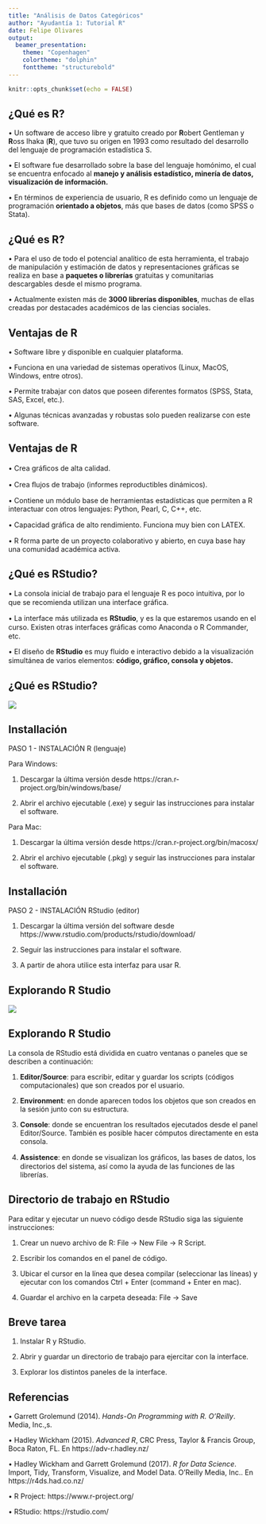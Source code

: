 ```yaml
---
title: "Análisis de Datos Categóricos"
author: "Ayudantía 1: Tutorial R"
date: Felipe Olivares
output: 
  beamer_presentation:
    theme: "Copenhagen"
    colortheme: "dolphin"
    fonttheme: "structurebold"
---
```


```r
knitr::opts_chunk$set(echo = FALSE)
```

## ¿Qué es R? 


• Un software de acceso libre y gratuito creado por **R**obert Gentleman y **R**oss Ihaka (**R**), que tuvo su origen en 1993 como resultado del desarrollo del lenguaje de programación estadística S.

• El software fue desarrollado sobre la base del lenguaje homónimo, el cual se encuentra enfocado al **manejo y análisis estadístico, minería de datos, visualización de información.**

• En términos de experiencia de usuario, R es definido como un lenguaje de programación **orientado a objetos**, más que bases de datos (como SPSS o Stata).

## ¿Qué es R? 

• Para el uso de todo el potencial analítico de esta herramienta, el trabajo de manipulación y estimación de datos y representaciones gráficas se realiza en base a **paquetes o librerías** gratuitas y comunitarias descargables desde el mismo programa. 

• Actualmente existen más de **3000 librerías disponibles**, muchas de ellas creadas por destacades académicos de las ciencias sociales.

## Ventajas de R

• Software libre y disponible en cualquier plataforma.

• Funciona en una variedad de sistemas operativos (Linux, MacOS, Windows, entre otros).

• Permite trabajar con datos que poseen diferentes formatos (SPSS, Stata, SAS, Excel, etc.).

• Algunas técnicas avanzadas y robustas solo pueden realizarse con este software.



## Ventajas de R

• Crea gráﬁcos de alta calidad.

• Crea ﬂujos de trabajo (informes reproductibles dinámicos).

• Contiene un módulo base de herramientas estadísticas que permiten a R interactuar con otros lenguajes: Python, Pearl, C, C++, etc.

• Capacidad gráﬁca de alto rendimiento. Funciona muy bien con LATEX.

• R forma parte de un proyecto colaborativo y abierto, en cuya base hay una comunidad académica activa.


## ¿Qué es RStudio?

• La consola inicial de trabajo para el lenguaje R es poco intuitiva, por lo que se recomienda utilizan una interface gráﬁca. 

• La interface más utilizada es **RStudio**, y es la que estaremos usando en el curso. Existen otras interfaces gráﬁcas como Anaconda o R Commander, etc.

• El diseño de **RStudio** es muy fluido e interactivo debido a la visualización simultánea de varios elementos: **código, gráﬁco, consola y objetos.**

## ¿Qué es RStudio?

![](i1_1.png)

## Installación

PASO 1 - INSTALACIÓN R (lenguaje)

Para Windows:

1. Descargar la última versión desde https://cran.r-project.org/bin/windows/base/

2. Abrir el archivo ejecutable (.exe) y seguir las instrucciones para instalar el software.

Para Mac:

1. Descargar la última versión desde https://cran.r-project.org/bin/macosx/

2. Abrir el archivo ejecutable (.pkg) y seguir las instrucciones para instalar el software.


## Installación

PASO 2 - INSTALACIÓN RStudio (editor)

1. Descargar la última versión del software desde https://www.rstudio.com/products/rstudio/download/

2. Seguir las instrucciones para instalar el software.

3. A partir de ahora utilice esta interfaz para usar R.

## Explorando R Studio

![](i2_2.png)

## Explorando R Studio

La consola de RStudio está dividida en cuatro ventanas o paneles que se describen a continuación:

1. **Editor/Source**: para escribir, editar y guardar los scripts (códigos computacionales) que son creados por el usuario.

2. **Environment**: en donde aparecen todos los objetos que son creados en la sesión junto con su estructura.

3. **Console**: donde se encuentran los resultados ejecutados desde el panel Editor/Source. También es posible hacer cómputos directamente en esta consola.

4. **Assistence**: en donde se visualizan los gráﬁcos, las bases de datos, los directorios del sistema, así como la ayuda de las funciones de las librerías.


## Directorio de trabajo en RStudio

Para editar y ejecutar un nuevo código desde RStudio siga las siguiente instrucciones:

1. Crear un nuevo archivo de R: File -> New File -> R Script.

2. Escribir los comandos en el panel de código.

3. Ubicar el cursor en la línea que desea compilar (seleccionar las líneas) y ejecutar con los comandos Ctrl + Enter (command + Enter en mac).

4. Guardar el archivo en la carpeta deseada: File -> Save




## Breve tarea

1. Instalar R y RStudio.

2. Abrir y guardar un directorio de trabajo para ejercitar con la interface.

3. Explorar los distintos paneles de la interface.

## Referencias

• Garrett Grolemund (2014). *Hands-On Programming with R. O’Reilly*. Media, Inc.,s.

• Hadley Wickham (2015). *Advanced R*, CRC Press, Taylor & Francis Group, Boca Raton, FL. En https://adv-r.hadley.nz/

• Hadley Wickham and Garrett Grolemund (2017). *R for Data Science*. Import, Tidy, Transform, Visualize, and Model Data. O’Reilly Media, Inc.. En https://r4ds.had.co.nz/

• R Project: https://www.r-project.org/

• RStudio: https://rstudio.com/




